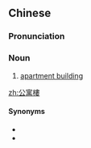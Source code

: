 {{also|公寓楼}}
==Chinese==
{{zh-forms|s=公寓楼|type=21}}

===Pronunciation===
{{zh-pron
|m=gōngyùlóu
|cat=n
}}

===Noun===
{{zh-noun}}

# [[apartment building]]

[[zh:公寓樓]]

====Synonyms====
* {{zh-l|高級公寓}}
* {{zh-l|公寓大樓}}